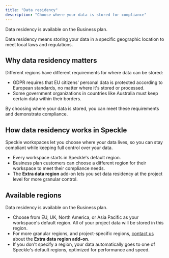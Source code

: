 ```yaml
---
title: "Data residency"
description: "Choose where your data is stored for compliance"
---
```


<Note>Data residency is available on the Business plan.</Note>

Data residency means storing your data in a specific geographic location to meet local laws and regulations.

## Why data residency matters

Different regions have different requirements for where data can be stored:

- GDPR requires that EU citizens' personal data is protected according to European standards, no matter where it's stored or processed.
- Some government organizations in countries like Australia must keep certain data within their borders.

By choosing where your data is stored, you can meet these requirements and demonstrate compliance.

## How data residency works in Speckle

Speckle workspaces let you choose where your data lives, so you can stay compliant while keeping full control over your data.

- Every workspace starts in Speckle's default region.
- Business plan customers can choose a different region for their workspace to meet their compliance needs.
- The **Extra data region** add-on lets you set data residency at the project level for more granular control.

## Available regions

Data residency is available on the Business plan.

- Choose from EU, UK, North America, or Asia Pacific as your workspace's default region. All of your project data will be stored in this region.
- For more granular regions, and project-specific regions, <a href="mailto:billing@speckle.systems">contact us</a> about the **Extra data region add-on**.
- If you don't specify a region, your data automatically goes to one of Speckle's default regions, optimized for performance and speed.